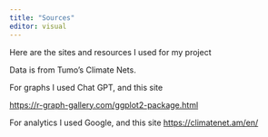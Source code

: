 ```yaml
---
title: "Sources"
editor: visual
---
```


Here are the sites and resources I used for my project

Data is from Tumo's Climate Nets.

For graphs I used Chat GPT, and this site

<https://r-graph-gallery.com/ggplot2-package.html>

For analytics I used Google, and this site
<https://climatenet.am/en/>
